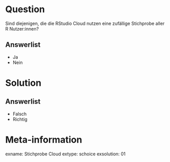 Question
========

Sind diejenigen, die die RStudio Cloud nutzen eine zufällige Stichprobe aller R Nutzer:innen?

Answerlist
----------
* Ja
* Nein


Solution
========

Answerlist
----------
* Falsch
* Richtig



Meta-information
================
exname: Stichprobe Cloud
extype: schoice
exsolution: 01